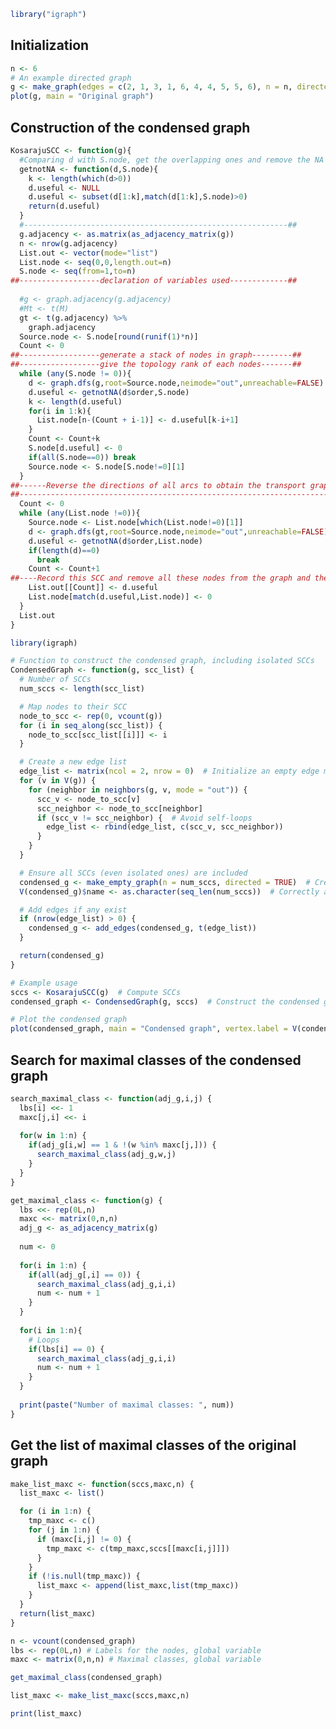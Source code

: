 ```r
library("igraph")
```

## Initialization

```r
n <- 6
# An example directed graph
g <- make_graph(edges = c(2, 1, 3, 1, 6, 4, 4, 5, 5, 6), n = n, directed = TRUE) # Changable coefficients
plot(g, main = "Original graph")
```

## Construction of the condensed graph

```r
KosarajuSCC <- function(g){  
  #Comparing d with S.node, get the overlapping ones and remove the NA
  getnotNA <- function(d,S.node){
    k <- length(which(d>0))   
    d.useful <- NULL
    d.useful <- subset(d[1:k],match(d[1:k],S.node)>0)
    return(d.useful)
  }
  #-----------------------------------------------------------##
  g.adjacency <- as.matrix(as_adjacency_matrix(g))
  n <- nrow(g.adjacency)
  List.out <- vector(mode="list")
  List.node <- seq(0,0,length.out=n)
  S.node <- seq(from=1,to=n)
##------------------declaration of variables used-------------##
  
  #g <- graph.adjacency(g.adjacency)
  #Mt <- t(M)
  gt <- t(g.adjacency) %>%
    graph.adjacency
  Source.node <- S.node[round(runif(1)*n)]
  Count <- 0
##------------------generate a stack of nodes in graph---------##
##------------------give the topology rank of each nodes-------##
  while (any(S.node != 0)){
    d <- graph.dfs(g,root=Source.node,neimode="out",unreachable=FALSE)
    d.useful <- getnotNA(d$order,S.node)
    k <- length(d.useful)
    for(i in 1:k){
      List.node[n-(Count + i-1)] <- d.useful[k-i+1]
    }
    Count <- Count+k
    S.node[d.useful] <- 0
    if(all(S.node==0)) break
    Source.node <- S.node[S.node!=0][1]
  }  
##------Reverse the directions of all arcs to obtain the transport graph---##
##-------------------------------------------------------------------------##
  Count <- 0
  while (any(List.node !=0)){
    Source.node <- List.node[which(List.node!=0)[1]]
    d <- graph.dfs(gt,root=Source.node,neimode="out",unreachable=FALSE)
    d.useful <- getnotNA(d$order,List.node)
    if(length(d)==0)
      break
    Count <- Count+1
##----Record this SCC and remove all these nodes from the graph and the stack---##
    List.out[[Count]] <- d.useful
    List.node[match(d.useful,List.node)] <- 0
  }
  List.out
}
```

```r
library(igraph)

# Function to construct the condensed graph, including isolated SCCs
CondensedGraph <- function(g, scc_list) {
  # Number of SCCs
  num_sccs <- length(scc_list)

  # Map nodes to their SCC
  node_to_scc <- rep(0, vcount(g))
  for (i in seq_along(scc_list)) {
    node_to_scc[scc_list[[i]]] <- i
  }

  # Create a new edge list
  edge_list <- matrix(ncol = 2, nrow = 0)  # Initialize an empty edge matrix
  for (v in V(g)) {
    for (neighbor in neighbors(g, v, mode = "out")) {
      scc_v <- node_to_scc[v]
      scc_neighbor <- node_to_scc[neighbor]
      if (scc_v != scc_neighbor) {  # Avoid self-loops
        edge_list <- rbind(edge_list, c(scc_v, scc_neighbor))
      }
    }
  }

  # Ensure all SCCs (even isolated ones) are included
  condensed_g <- make_empty_graph(n = num_sccs, directed = TRUE)  # Create empty graph with all SCCs
  V(condensed_g)$name <- as.character(seq_len(num_sccs))  # Correctly assign SCC labels

  # Add edges if any exist
  if (nrow(edge_list) > 0) {
    condensed_g <- add_edges(condensed_g, t(edge_list))
  }

  return(condensed_g)
}

# Example usage
sccs <- KosarajuSCC(g)  # Compute SCCs
condensed_graph <- CondensedGraph(g, sccs)  # Construct the condensed graph

# Plot the condensed graph
plot(condensed_graph, main = "Condensed graph", vertex.label = V(condensed_graph)$name)

```

## Search for maximal classes of the condensed graph

```r
search_maximal_class <- function(adj_g,i,j) {
  lbs[i] <<- 1
  maxc[j,i] <<- i
  
  for(w in 1:n) {
    if(adj_g[i,w] == 1 & !(w %in% maxc[j,])) {
      search_maximal_class(adj_g,w,j)
    }
  }
}

get_maximal_class <- function(g) {
  lbs <<- rep(0L,n)
  maxc <<- matrix(0,n,n)
  adj_g <- as_adjacency_matrix(g)
  
  num <- 0
  
  for(i in 1:n) {
    if(all(adj_g[,i] == 0)) {
      search_maximal_class(adj_g,i,i)
      num <- num + 1
    }
  }
  
  for(i in 1:n){
    # Loops
    if(lbs[i] == 0) {
      search_maximal_class(adj_g,i,i)
      num <- num + 1
    }
  }
  
  print(paste("Number of maximal classes: ", num))
}
```

## Get the list of maximal classes of the original graph

```r
make_list_maxc <- function(sccs,maxc,n) {
  list_maxc <- list()

  for (i in 1:n) {
    tmp_maxc <- c()
    for (j in 1:n) {
      if (maxc[i,j] != 0) {
        tmp_maxc <- c(tmp_maxc,sccs[[maxc[i,j]]])
      }
    }
    if (!is.null(tmp_maxc)) {
      list_maxc <- append(list_maxc,list(tmp_maxc))
    }
  }
  return(list_maxc)
}
```



```r
n <- vcount(condensed_graph)
lbs <- rep(0L,n) # Labels for the nodes, global variable
maxc <- matrix(0,n,n) # Maximal classes, global variable

get_maximal_class(condensed_graph)

list_maxc <- make_list_maxc(sccs,maxc,n)

print(list_maxc)
```
